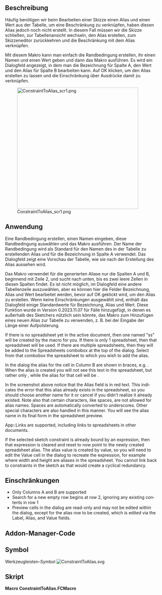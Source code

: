 <languages/>

{{Macro/de
|Name=Randbedingung zu Alias
|Icon=ConstraintToAlias.svg
|Description=Erstellt im Skizzen-Editor einen Alias aus einer ausgewählten benannten Randbedingung.
|Author=TheMarkster
|Version=0.2023.12.10
|Date=2023-12.10
|FCVersion=0.21
|Download=[https://wiki.freecad.org/images/3/31/ConstraintToAlias.svg Werkzeugleisten-Symbol]
}}

<span id="Description"></span>
==Beschreibung==

Häufig benötigen wir beim Bearbeiten einer Skizze einen Alias und einen Wert aus der Tabelle, um eine Beschränkung zu verknüpfen, haben diesen Alias jedoch noch nicht erstellt. In diesem Fall müssen wir die Skizze schließen, zur Tabellenansicht wechseln, den Alias erstellen, zum Skizzeneditor zurückkehren und die Beschränkung mit dem Alias verknüpfen.

Mit diesem Makro kann man einfach die Randbedingung erstellen, ihr einen Namen und einen Wert geben und dann das Makro ausführen. Es wird ein Dialogfeld angezeigt, in dem man die Bezeichnung für Spalte A, den Wert und den Alias für Spalte B bearbeiten kann. Auf OK klicken, um den Alias erstellen zu lassen und die Einschränkung über Ausdrücke damit zu verknüpfen.

[[File:ConstraintToAlias_scr1.png|400px]]

<span id="Usage"></span>
==Anwendung==

Eine Randbedingung erstellen, einen Namen eingeben, diese Randbedingung auswählen und das Makro ausführen. Der Name der Randbedingung wird als Standard für den Namen des in der Tabelle zu erstellenden Alias und für die Bezeichnung in Spalte A verwendet. Das Dialogfeld zeigt eine Vorschau der Tabelle, wie sie nach der Erstellung des Alias aussehen wird. 

Das Makro verwendet für die generierten Aliase nur die Spalten A und B, beginnend mit Zeile 2, und sucht nach unten, bis es zwei leere Zellen in diesen Spalten findet. Es ist nicht möglich, im Dialogfeld eine andere Tabellenzeile auszuwählen, aber es können hier die Felder Bezeichnung, Alias und Wert bearbeitet werden, bevor auf OK geklickt wird, um den Alias zu erstellen. Wenn keine Einschränkungen ausgewählt sind, enthält das Dialogfeld einige Standardwerte für Bezeichnung, Alias und Wert. Diese Funktion wurde in Version 0.2023.11.07 für Fälle hinzugefügt, in denen es außerhalb des Sketchers nützlich sein könnte, das Makro zum Hinzufügen eines neuen Alias zur Tabelle zu verwenden, z. B. bei der Eingabe der Länge einer Aufpolsterung.

<div lang="en" dir="ltr" class="mw-content-ltr">
If there is no spreadsheet yet in the active document, then one named "ss" will be created by the macro for you. If there is only 1 spreadsheet, then that spreadsheet will be used. If there are multiple spreadsheets, then they will be added to the Spreadsheets combobox at the top of the dialog. Select from that combobox the spreadsheet to which you wish to add the alias.
</div>

<div lang="en" dir="ltr" class="mw-content-ltr">
In the dialog the alias for the cell in Column B are shown in braces, e.g. {{Value|{alias_for_this_cell} 32}}. When the alias is created you will not see this text in the spreadsheet, but rather only {{Value|32}}, while the alias for that cell will be {{Value|alias_for_this_cell}}.
</div>

<div lang="en" dir="ltr" class="mw-content-ltr">
In the screenshot above notice that the Alias field is in red text. This indicates the error that this alias already exists in the spreadsheet, so you should choose another name for it or cancel if you didn't realize it already existed. Note also that certain characters, like spaces, are not allowed for alias names. Spaces are automatically converted to underscores. Other special characters are also handled in this manner. You will see the alias name in its final form in the spreadsheet preview.
</div>

<div lang="en" dir="ltr" class="mw-content-ltr">
App::Links are supported, including links to spreadsheets in other documents.
</div>

<div lang="en" dir="ltr" class="mw-content-ltr">
If the selected sketch constraint is already bound by an expression, then that expression is cleared and reset to now point to the newly created spreadsheet alias. The alias value is created by value, so you will need to edit the Value cell in the dialog to recreate the expression, for example {{Value|<nowiki>=</nowiki>width * height}} where width and height are aliases in the spreadsheet. You cannot link back to constraints in the sketch as that would create a cyclical redundancy.
</div>

<span id="Limitations"></span>
==Einschränkungen==

<div lang="en" dir="ltr" class="mw-content-ltr">
* Only Columns A and B are supported
* Search for a new empty row begins at row 2, ignoring any existing contents in row 1
* Preview cells in the dialog are read-only and may not be edited within the dialog, except for the alias row to be created, which is edited via the Label, Alias, and Value fields.
</div>

<span id="Addon_Manager_code"></span>
==Addon-Manager-Code==

{{Codeextralink|https://gist.github.com/mwganson/005765b49123d80cbb54569e081779a1/raw/556bf483802da8d756f869a4f894ba150d322305/ConstraintToAlias.FCMacro|ConstraintToAlias.FCMacro}}

<span id="Icon"></span>
==Symbol==

Werkzeugleisten-Symbol [[Image:ConstraintToAlias.svg]]

<span id="Script"></span>
==Skript==

'''Macro ConstraintToAlias.FCMacro'''

{{CodeDownload|https://gist.github.com/mwganson/005765b49123d80cbb54569e081779a1|ConstraintToAlias.FCMacro}}